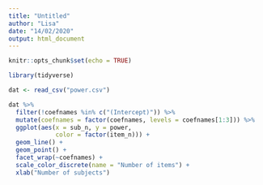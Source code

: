 ```yaml
---
title: "Untitled"
author: "Lisa"
date: "14/02/2020"
output: html_document
---
```


```r
knitr::opts_chunk$set(echo = TRUE)

library(tidyverse)
```

```r
dat <- read_csv("power.csv")
```


```r
dat %>%
  filter(!coefnames %in% c("(Intercept)")) %>%
  mutate(coefnames = factor(coefnames, levels = coefnames[1:3])) %>%
  ggplot(aes(x = sub_n, y = power, 
             color = factor(item_n))) +
  geom_line() +
  geom_point() +
  facet_wrap(~coefnames) +
  scale_color_discrete(name = "Number of items") +
  xlab("Number of subjects")
  
```

